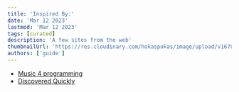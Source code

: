 ```yaml
---
title: 'Inspired By:'
date: 'Mar 12 2023'
lastmod: 'Mar 12 2023'
tags: [curated]
description: 'A few sites from the web'
thumbnailUrl: 'https://res.cloudinary.com/hokaspokas/image/upload/v1678657524/goosebumpsfm/www_inspo.png'
authors: ['guide']
---
```


- [Music 4 programming](https://musicforprogramming.net/latest/)
- [Discovered Quickly](https://discoverquickly.com/)
